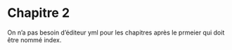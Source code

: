 # Chapitre 2


On n'a pas besoin d'éditeur yml pour les chapitres après le prmeier qui doit être nommé index.